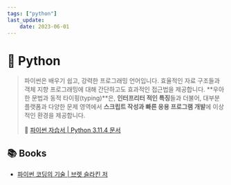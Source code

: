 ```yaml
---
tags: ["python"]
last_update:
    date: 2023-06-01
---
```


# 🐍 Python

> 파이썬은 배우기 쉽고, 강력한 프로그래밍 언어입니다. 효율적인 자료 구조들과 객체 지향 프로그래밍에 대해 간단하고도 효과적인 접근법을 제공합니다. **우아한 문법과 동적 타이핑(typing)**은, **인터프리터 적인 특징**들과 더불어, 대부분 플랫폼과 다양한 문제 영역에서 **스크립트 작성과 빠른 응용 프로그램 개발**에 이상적인 환경을 제공합니다.
>
> 🔗 [파이썬 자습서 | Python 3.11.4 문서](https://docs.python.org/ko/3/tutorial/index.html)

## 📚 Books

- [파이썬 코딩의 기술 | 브렛 슬라킨 저](https://product.kyobobook.co.kr/detail/S000001834494)
